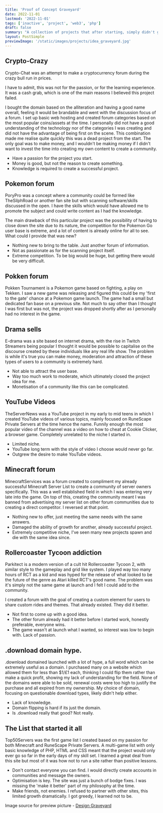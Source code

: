 ```yaml
---
title: 'Proof of Concept Graveyard'
date: 2022-11-01
lastmod: '2022-11-01'
tags: ['inactive', 'project', 'web3', 'php']
draft: false
summary: "A collection of projects that after starting, simply didn't gain the traction required to continue."
layout: PostSimple
previewImage: '/static/images/projects/idea_graveyard.jpg'
---
```


## Crypto-Crazy

Crypto-Chat was an attempt to make a cryptocurrency forum during the crazy bull run in prices.

I have to admit, this was not for the passion, or for the learning experience. It was a cash grab, which is one of the main reasons I believed this project failed.

I bought the domain based on the alliteration and having a good name overall, feeling it would be brandable and went with the discussion focus of a forum. I set up basic web hosting and created forum categories based on the most popular coins/assets at the time. I personally did not have a good understanding of the technology nor of the categories I was creating and did not have the advantage of being first on the scene. This combination made me realise quite quickly this was a dead project from the start. The only goal was to make money, and I wouldn't be making money if I didn't want to invest the time into creating my own content to create a community.

- Have a passion for the project you start.
- Money is good, but not the reason to create something.
- Knowledge is required to create a successful project.

## Pokemon forum

PoryPro was a concept where a community could be formed like TheSilphRoad or another fan site but with scanning software/skills discussed in the open. I have the skills which would have allowed me to promote the subject and could write content as I had the knowledge.

The main drawback of this particular project was the possibility of having to close down the site due to its nature, the competition for the Pokemon Go user base is extreme, and a lot of content is already online for all to see. What could I provide that was new?

- Nothing new to bring to the table. Just another forum of information.
- Not as passionate as for the scanning project itself.
- Extreme competition. To be big would be huge, but getting there would be very difficult.

## Pokken forum

Pokken Tournament is a Pokemon game based on fighting, a play on Tekken. I saw a new game was releasing and figured this could be my 'first to the gate' chance at a Pokemon game launch. The game had a small but dedicated fan base on a previous site. Not much to say other than I thought I was first but was not, the project was dropped shortly after as I personally had no interest in the game.

## Drama sells

E-drama was a site based on internet drama, with the rise in Twitch Streamers being popular I thought it would be possible to capitalise on the discourse created by these individuals like any real life show. The problem is while it's true you can make money, moderation and attraction of these types of users to a community is extremely hard.

- Not able to attract the user base.
- Way too much work to moderate, which ultimately closed the project idea for me.
- Monetisation of a community like this can be complicated.

## YouTube Videos

TheServerNews was a YouTube project in my early to mid teens in which I created YouTube videos of various topics, mainly focused on RuneScape Private Servers at the time hence the name. Funnily enough the most popular video of the channel was a video on how to cheat at Cookie Clicker, a browser game. Completely unrelated to the niche I started in.

- Limited niche.
- YouTube long term with the style of video I choose would never go far.
- Outgrew the desire to make YouTube videos.

## Minecraft forum

MinecraftServices was a forum created to compliment my already successful Minecraft Server List to create a community of server owners specifically. This was a well established field in which I was entering very late into the game. On top of this, creating the community meant I was banned from advertising my server list on other forum communities due to creating a direct competitor. I reversed at that point.

- Nothing new to offer, just meeting the same needs with the same answers.
- Damaged the ability of growth for another, already successful project.
- Extremely competitive niche, I've seen many new projects spawn and die with the same idea since.

## Rollercoaster Tycoon addiction

Parkitect is a modern version of a cult hit Rollercoaster Tycoon 2, with similar style to the gameplay and grid like system. I played way too many hours of RCT as a kid and was hyped for the release of what looked to be the future of the genre as Atari killed RCT's good name. The problem was it's simply not the same game at launch and I felt I could add to the community.

I created a forum with the goal of creating a custom element for users to share custom rides and themes. That already existed. They did it better.

- Not first to come up with a good idea.
- The other forum already had it better before I started work, honestly preferable, everyone wins.
- The game wasn't at launch what I wanted, so interest was low to begin with. Lack of passion.

## .download domain hype.

.download domained launched with a lot of hype, a full word which can be extremely useful as a domain. I purchased many on a website which allowed them for less than $1/£1 each, thinking I could flip them rather than make a quick profit, showing my lack of understanding for the field. None of the domains were able to be sold, renewal costs were too high to justify the purchase and all expired from my ownership. My choice of domain, focusing on questionable download types, likely didn't help either.

- Lack of knowledge.
- Domain flipping is hard if its just the domain.
- Is .download really that good? Not really.

## The List that started it all

Top50Servers was the first game list I created based on my passion for both Minecraft and RuneScape Private Servers. A multi-game list with only basic knowledge of PHP, HTML and CSS meant that the project would only ever go so far in the early days of my skill set. I learned a great deal from this site but most of it was how not to run a site rather than positive lessons.

- Don't contact everyone you can find. I would directly create accounts in communities and message the owners.
- Optimisation is key. The site was just a bunch of bodge fixes. I was missing the 'make it better' part of my philosophy at the time.
- Make friends, not enemies. I refused to partner with other sites, this limited growth dramatically. I got greedy, I learned not to be.

Image source for preview picture - [Design Graveyard](https://fuzzymath.com/blog/design-graveyard/)
